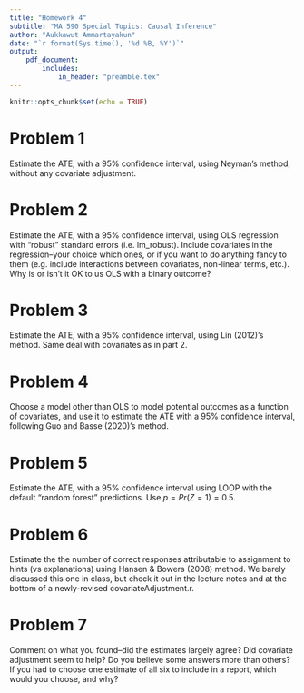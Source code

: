 ```yaml
---
title: "Homework 4"
subtitle: "MA 590 Special Topics: Causal Inference"
author: "Aukkawut Ammartayakun"
date: "`r format(Sys.time(), '%d %B, %Y')`"
output:
    pdf_document:
        includes:
            in_header: "preamble.tex"
---
```


```r
knitr::opts_chunk$set(echo = TRUE)
```
# Problem 1

Estimate the ATE, with a 95% confidence interval, using Neyman's method, without any covariate adjustment.

# Problem 2

Estimate the ATE, with a 95% confidence interval, using OLS regression with "robust" standard errors (i.e. lm_robust). Include covariates in the regression--your choice which ones, or if you want to do anything fancy to them (e.g. include interactions between covariates, non-linear terms, etc.). Why is or isn't it OK to us OLS with a binary outcome?

# Problem 3

Estimate the ATE, with a 95% confidence interval, using Lin (2012)'s method. Same deal with covariates as in part 2. 

# Problem 4

Choose a model other than OLS to model potential outcomes as a function of covariates, and use it to estimate the ATE with a 95% confidence interval, following Guo and Basse (2020)'s method. 

# Problem 5

Estimate the ATE, with a 95% confidence interval using LOOP with the default "random forest" predictions. Use $p=Pr(Z=1)=0.5$.

# Problem 6

Estimate the the number of correct responses attributable to assignment to hints (vs explanations) using Hansen & Bowers (2008) method. We barely discussed this one in class, but check it out in the lecture notes and at the bottom of a newly-revised covariateAdjustment.r. 

# Problem 7

Comment on what you found--did the estimates largely agree? Did covariate adjustment seem to help? Do you believe some answers more than others? If you had to choose one estimate of all six to include in a report, which would you choose, and why?